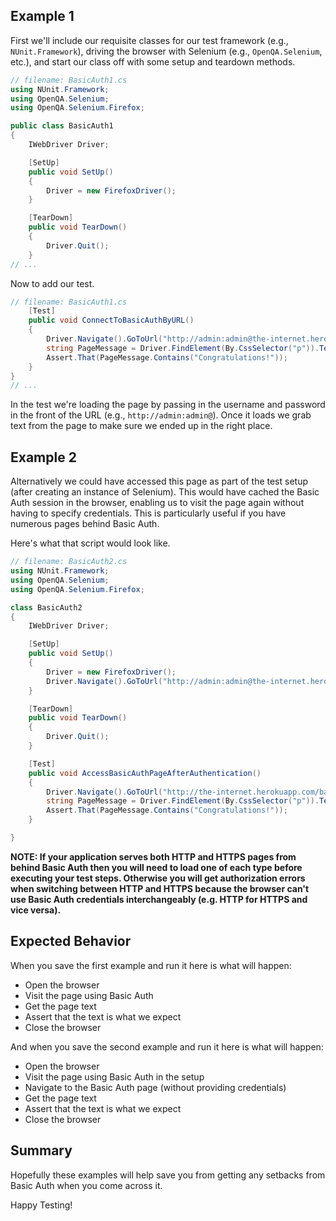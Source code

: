 ## Example 1

First we'll include our requisite classes for our test framework (e.g., `NUnit.Framework`), driving the browser with Selenium (e.g., `OpenQA.Selenium`, etc.), and start our class off with some setup and teardown methods.

```csharp
// filename: BasicAuth1.cs
using NUnit.Framework;
using OpenQA.Selenium;
using OpenQA.Selenium.Firefox;

public class BasicAuth1
{
    IWebDriver Driver;

    [SetUp]
    public void SetUp()
    {
        Driver = new FirefoxDriver();
    }

    [TearDown]
    public void TearDown()
    {
        Driver.Quit();
    }
// ...
```

Now to add our test.

```csharp
// filename: BasicAuth1.cs
    [Test]
    public void ConnectToBasicAuthByURL()
    {
        Driver.Navigate().GoToUrl("http://admin:admin@the-internet.herokuapp.com/basic_auth");
        string PageMessage = Driver.FindElement(By.CssSelector("p")).Text;
        Assert.That(PageMessage.Contains("Congratulations!"));
    }
}
// ...
```

In the test we're loading the page by passing in the username and password in the front of the URL (e.g., `http://admin:admin@`). Once it loads we grab text from the page to make sure we ended up in the right place.

## Example 2

Alternatively we could have accessed this page as part of the test setup (after creating an instance of Selenium). This would have cached the Basic Auth session in the browser, enabling us to visit the page again without having to specify credentials. This is particularly useful if you have numerous pages behind Basic Auth.

Here's what that script would look like.

```csharp
// filename: BasicAuth2.cs
using NUnit.Framework;
using OpenQA.Selenium;
using OpenQA.Selenium.Firefox;

class BasicAuth2
{
    IWebDriver Driver;

    [SetUp]
    public void SetUp()
    {
        Driver = new FirefoxDriver();
        Driver.Navigate().GoToUrl("http://admin:admin@the-internet.herokuapp.com/basic_auth");
    }

    [TearDown]
    public void TearDown()
    {
        Driver.Quit();
    }

    [Test]
    public void AccessBasicAuthPageAfterAuthentication()
    {
        Driver.Navigate().GoToUrl("http://the-internet.herokuapp.com/basic_auth");
        string PageMessage = Driver.FindElement(By.CssSelector("p")).Text;
        Assert.That(PageMessage.Contains("Congratulations!"));
    }

}
```

**NOTE: If your application serves both HTTP and HTTPS pages from behind Basic Auth then you will need to load one of each type before executing your test steps. Otherwise you will get authorization errors when switching between HTTP and HTTPS because the browser can't use Basic Auth credentials interchangeably (e.g. HTTP for HTTPS and vice versa).**

## Expected Behavior

When you save the first example and run it here is what will happen:

- Open the browser
- Visit the page using Basic Auth
- Get the page text
- Assert that the text is what we expect
- Close the browser

And when you save the second example and run it here is what will happen:

- Open the browser
- Visit the page using Basic Auth in the setup
- Navigate to the Basic Auth page (without providing credentials)
- Get the page text
- Assert that the text is what we expect
- Close the browser

## Summary

Hopefully these examples will help save you from getting any setbacks from Basic Auth when you come across it.

Happy Testing!
